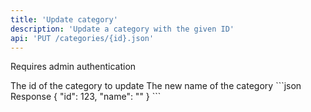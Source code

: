 ```yaml
---
title: 'Update category'
description: 'Update a category with the given ID'
api: 'PUT /categories/{id}.json'
---
```


<Note>Requires admin authentication</Note>

<ParamField path="id" type="integer" required>
  The id of the category to update
</ParamField>

<ParamField body="name" type="string" required>
  The new name of the category
</ParamField>

<ResponseExample>
```json Response
  {
    "id": 123,
    "name": "<string>"
  }
```
</ResponseExample>
